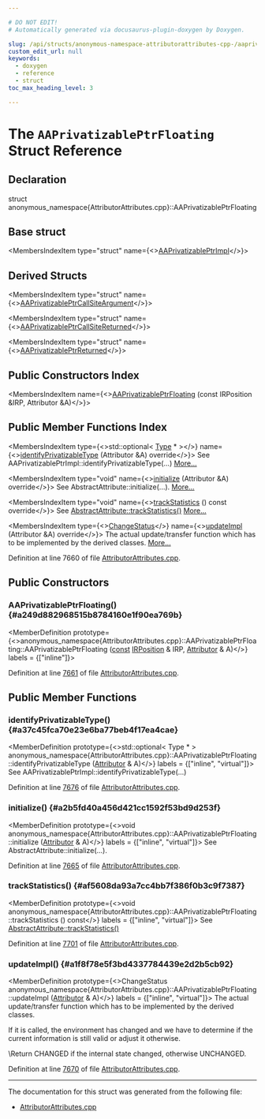 ```yaml
---

# DO NOT EDIT!
# Automatically generated via docusaurus-plugin-doxygen by Doxygen.

slug: /api/structs/anonymous-namespace-attributorattributes-cpp-/aaprivatizableptrfloating
custom_edit_url: null
keywords:
  - doxygen
  - reference
  - struct
toc_max_heading_level: 3

---
```





# The `AAPrivatizablePtrFloating` Struct Reference

<DoxygenPage pluginConfig={pluginConfig}>



## Declaration

<CodeBlock>struct anonymous_namespace{AttributorAttributes.cpp}::AAPrivatizablePtrFloating</CodeBlock>

## Base struct

<MembersIndex>

<MembersIndexItem
  type="struct"
  name={<><a href="/docs/api/structs/anonymous-namespace-attributorattributes-cpp-/aaprivatizableptrimpl">AAPrivatizablePtrImpl</a></>}>
</MembersIndexItem>

</MembersIndex>

## Derived Structs

<MembersIndex>

<MembersIndexItem
  type="struct"
  name={<><a href="/docs/api/structs/anonymous-namespace-attributorattributes-cpp-/aaprivatizableptrcallsiteargument">AAPrivatizablePtrCallSiteArgument</a></>}>
</MembersIndexItem>

<MembersIndexItem
  type="struct"
  name={<><a href="/docs/api/structs/anonymous-namespace-attributorattributes-cpp-/aaprivatizableptrcallsitereturned">AAPrivatizablePtrCallSiteReturned</a></>}>
</MembersIndexItem>

<MembersIndexItem
  type="struct"
  name={<><a href="/docs/api/structs/anonymous-namespace-attributorattributes-cpp-/aaprivatizableptrreturned">AAPrivatizablePtrReturned</a></>}>
</MembersIndexItem>

</MembersIndex>

## Public Constructors Index

<MembersIndex>

<MembersIndexItem
  name={<><a href="#a249d882968515b8784160e1f90ea769b">AAPrivatizablePtrFloating</a> (const IRPosition &amp;IRP, Attributor &amp;A)</>}>
</MembersIndexItem>

</MembersIndex>

## Public Member Functions Index

<MembersIndex>

<MembersIndexItem
  type={<>std::optional&lt; <a href="/docs/api/classes/llvm/type">Type</a> &#42; &gt;</>}
  name={<><a href="#a37c45fca70e23e6ba77beb4f17ea4cae">identifyPrivatizableType</a> (Attributor &amp;A) override</>}>
See AAPrivatizablePtrImpl::identifyPrivatizableType(...) <a href="#a37c45fca70e23e6ba77beb4f17ea4cae">More...</a>
</MembersIndexItem>

<MembersIndexItem
  type="void"
  name={<><a href="#a2b5fd40a456d421cc1592f53bd9d253f">initialize</a> (Attributor &amp;A) override</>}>
See AbstractAttribute::initialize(...). <a href="#a2b5fd40a456d421cc1592f53bd9d253f">More...</a>
</MembersIndexItem>

<MembersIndexItem
  type="void"
  name={<><a href="#af5608da93a7cc4bb7f386f0b3c9f7387">trackStatistics</a> () const override</>}>
See <a href="/docs/api/structs/llvm/abstractattribute/#add85e4d78cefc67429904d7492aff9a4">AbstractAttribute::trackStatistics()</a> <a href="#af5608da93a7cc4bb7f386f0b3c9f7387">More...</a>
</MembersIndexItem>

<MembersIndexItem
  type={<><a href="/docs/api/namespaces/llvm/#acd850975ae5042cacb64a9d0ea4715f3">ChangeStatus</a></>}
  name={<><a href="#a1f8f78e5f3bd4337784439e2d2b5cb92">updateImpl</a> (Attributor &amp;A) override</>}>
The actual update/transfer function which has to be implemented by the derived classes. <a href="#a1f8f78e5f3bd4337784439e2d2b5cb92">More...</a>
</MembersIndexItem>

</MembersIndex>


Definition at line 7660 of file <a href="/docs/api/files/lib/lib/transforms/lib/transforms/ipo/attributorattributes-cpp">AttributorAttributes.cpp</a>.

<SectionDefinition>

## Public Constructors

### AAPrivatizablePtrFloating() {#a249d882968515b8784160e1f90ea769b}

<MemberDefinition
  prototype={<>anonymous&#95;namespace&#123;AttributorAttributes.cpp&#125;::AAPrivatizablePtrFloating::AAPrivatizablePtrFloating (<a href="/docs/api/files/lib/lib/target/lib/target/aarch64/aarch64promoteconstant-cpp/#a90f8350fecae261c25be85d38b451bff">const</a> <a href="/docs/api/structs/llvm/irposition">IRPosition</a> &amp; IRP, <a href="/docs/api/structs/llvm/attributor">Attributor</a> &amp; A)</>}
  labels = {["inline"]}>

Definition at line <a href="/docs/api/files/lib/lib/transforms/lib/transforms/ipo/attributorattributes-cpp/#l07661">7661</a> of file <a href="/docs/api/files/lib/lib/transforms/lib/transforms/ipo/attributorattributes-cpp">AttributorAttributes.cpp</a>.
</MemberDefinition>

</SectionDefinition>

<SectionDefinition>

## Public Member Functions

### identifyPrivatizableType() {#a37c45fca70e23e6ba77beb4f17ea4cae}

<MemberDefinition
  prototype={<>std::optional&lt; Type &#42; &gt; anonymous&#95;namespace&#123;AttributorAttributes.cpp&#125;::AAPrivatizablePtrFloating::identifyPrivatizableType (<a href="/docs/api/structs/llvm/attributor">Attributor</a> &amp; A)</>}
  labels = {["inline", "virtual"]}>
See AAPrivatizablePtrImpl::identifyPrivatizableType(...)

Definition at line <a href="/docs/api/files/lib/lib/transforms/lib/transforms/ipo/attributorattributes-cpp/#l07676">7676</a> of file <a href="/docs/api/files/lib/lib/transforms/lib/transforms/ipo/attributorattributes-cpp">AttributorAttributes.cpp</a>.
</MemberDefinition>

### initialize() {#a2b5fd40a456d421cc1592f53bd9d253f}

<MemberDefinition
  prototype={<>void anonymous&#95;namespace&#123;AttributorAttributes.cpp&#125;::AAPrivatizablePtrFloating::initialize (<a href="/docs/api/structs/llvm/attributor">Attributor</a> &amp; A)</>}
  labels = {["inline", "virtual"]}>
See AbstractAttribute::initialize(...).

Definition at line <a href="/docs/api/files/lib/lib/transforms/lib/transforms/ipo/attributorattributes-cpp/#l07665">7665</a> of file <a href="/docs/api/files/lib/lib/transforms/lib/transforms/ipo/attributorattributes-cpp">AttributorAttributes.cpp</a>.
</MemberDefinition>

### trackStatistics() {#af5608da93a7cc4bb7f386f0b3c9f7387}

<MemberDefinition
  prototype={<>void anonymous&#95;namespace&#123;AttributorAttributes.cpp&#125;::AAPrivatizablePtrFloating::trackStatistics () const</>}
  labels = {["inline", "virtual"]}>
See <a href="/docs/api/structs/llvm/abstractattribute/#add85e4d78cefc67429904d7492aff9a4">AbstractAttribute::trackStatistics()</a>

Definition at line <a href="/docs/api/files/lib/lib/transforms/lib/transforms/ipo/attributorattributes-cpp/#l07701">7701</a> of file <a href="/docs/api/files/lib/lib/transforms/lib/transforms/ipo/attributorattributes-cpp">AttributorAttributes.cpp</a>.
</MemberDefinition>

### updateImpl() {#a1f8f78e5f3bd4337784439e2d2b5cb92}

<MemberDefinition
  prototype={<>ChangeStatus anonymous&#95;namespace&#123;AttributorAttributes.cpp&#125;::AAPrivatizablePtrFloating::updateImpl (<a href="/docs/api/structs/llvm/attributor">Attributor</a> &amp; A)</>}
  labels = {["inline", "virtual"]}>
The actual update/transfer function which has to be implemented by the derived classes.

If it is called, the environment has changed and we have to determine if the current information is still valid or adjust it otherwise.

\\Return CHANGED if the internal state changed, otherwise UNCHANGED.

Definition at line <a href="/docs/api/files/lib/lib/transforms/lib/transforms/ipo/attributorattributes-cpp/#l07670">7670</a> of file <a href="/docs/api/files/lib/lib/transforms/lib/transforms/ipo/attributorattributes-cpp">AttributorAttributes.cpp</a>.
</MemberDefinition>

</SectionDefinition>

<hr/>

The documentation for this struct was generated from the following file:

<ul>
<li><a href="/docs/api/files/lib/lib/transforms/lib/transforms/ipo/attributorattributes-cpp">AttributorAttributes.cpp</a></li>
</ul>

</DoxygenPage>
